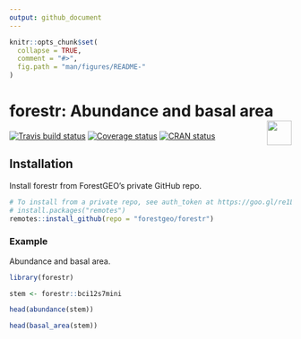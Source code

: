 ```yaml
---
output: github_document
---
```


<!-- README.md is generated from README.Rmd. Please edit that file -->

```r
knitr::opts_chunk$set(
  collapse = TRUE,
  comment = "#>",
  fig.path = "man/figures/README-"
)
```

# forestr: Abundance and basal area <img src="https://i.imgur.com/39pvr4n.png" align="right" height=44 />

  [![Travis build status](https://travis-ci.org/forestgeo/forestr.svg?branch=master)](https://travis-ci.org/forestgeo/forestr)
  [![Coverage status](https://codecov.io/gh/forestgeo/forestr/branch/master/graph/badge.svg)](https://codecov.io/github/forestgeo/forestr?branch=master)
  [![CRAN status](http://www.r-pkg.org/badges/version/forestr)](https://cran.r-project.org/package=forestr)

## Installation  

Install forestr from ForestGEO's private GitHub repo.

```R
# To install from a private repo, see auth_token at https://goo.gl/re1LFe
# install.packages("remotes")
remotes::install_github(repo = "forestgeo/forestr")
```

### Example

Abundance and basal area.

```r
library(forestr)

stem <- forestr::bci12s7mini

head(abundance(stem))

head(basal_area(stem))

```
